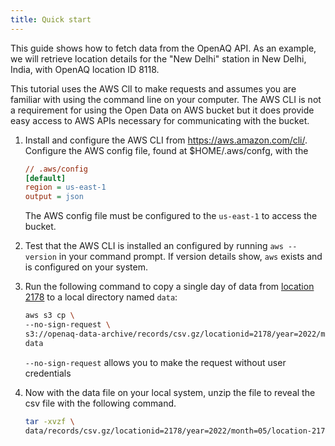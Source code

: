 ```yaml
---
title: Quick start
---
```



This guide shows how to fetch data from the OpenAQ API. As an example, we will
retrieve location details for the "New Delhi" station in New Delhi, India, with
OpenAQ location ID 8118.

This tutorial uses the AWS ClI to make requests and assumes you are familiar with
using the command line on your computer. The AWS CLI is not a
requirement for using the Open Data on AWS bucket but it does provide easy
access to AWS APIs necessary for communicating with the bucket.

<Steps>

1. Install and configure the AWS CLI from https://aws.amazon.com/cli/.
Configure the AWS config file, found at $HOME/.aws/confg, with the 

    ```ini
    // .aws/config
    [default]
    region = us-east-1
    output = json
    ```
    <Aside type="note" >

    The AWS config file must be configured to the `us-east-1` to access the
    bucket.
    </Aside>

2. Test that the AWS CLI is installed an configured by running `aws --version`
in your command prompt. If version details show, `aws` exists and is configured
on your system.

3. Run the following command to copy a single day of data from
[location 2178](https://explore.openaq.org/locations/2178) to a local directory
named `data`:

    ```sh
    aws s3 cp \
    --no-sign-request \
    s3://openaq-data-archive/records/csv.gz/locationid=2178/year=2022/month=05/location-2178-20220503.csv.gz \
    data
    ```
    <Aside type="note" >

    `--no-sign-request` allows you to make the request without user credentials
    </Aside>

6. Now with the data file on your local system, unzip the file to reveal the csv
file with the following command.

    ```sh
    tar -xvzf \
    data/records/csv.gz/locationid=2178/year=2022/month=05/location-2178-20220503.csv.gz
    ```

</Steps>